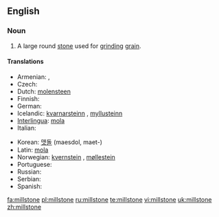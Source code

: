 ==English==
{{wikipedia}}

===Noun===
{{en-noun}}

# A large round [[stone]] used for [[grind]]ing [[grain]].

====Translations====
{{trans-top|large round stone used for grinding grain}}
* Armenian: {{t-|hy|երկանաքար|tr=erkanak'ar|sc=Armn|xs=Armenian}}, {{t-|hy|ջրաղացաքար|tr=ǰraġac'ak'ar|sc=Armn|xs=Armenian}}
* Czech: {{t-|cs|mlýnský kámen|m}}
* Dutch: [[molensteen]] {{m}}
* Finnish: {{t-|fi|myllynkivi}}
* German: {{t+|de|Mühlstein|m}}
* Icelandic: [[kvarnarsteinn]] {{m}}, [[myllusteinn]] {{m}}
* [[Interlingua]]: [[mola]]
* Italian: {{t+|it|mola|f}}
{{trans-mid}}
* Korean: [[맷돌]] (maesdol, maet-)
* Latin: [[mola ]] {{f}}
* Norwegian: [[kvernstein]] {{m}}, [[møllestein]] {{m}}
* Portuguese: {{t-|pt|mó|f}}
* Russian: {{t+|ru|жёрнов|m|tr=žjornov|sc=Cyrl}}
* Serbian: {{t-|sr|žrvanj|m}}
* Spanish: {{t+|es|muela|f}}
{{trans-bottom}}

[[fa:millstone]]
[[pl:millstone]]
[[ru:millstone]]
[[te:millstone]]
[[vi:millstone]]
[[uk:millstone]]
[[zh:millstone]]